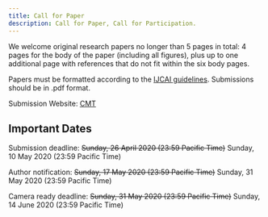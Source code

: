 ```yaml
---
title: Call for Paper
description: Call for Paper, Call for Participation.
---
```


<PageDescription>


We welcome original research papers no longer than 5 pages in total: 4 pages for the body of the paper (including all figures), plus up to one additional page with references that do not fit within the six body pages.

Papers must be formatted according to the [IJCAI guidelines](https://www.ijcai.org/authors_kit). Submissions should be in .pdf format.

Submission Website: [CMT](https://cmt3.research.microsoft.com/DCM2020)

</PageDescription>

## Important Dates
<AnchorLinks>
  
  <AnchorLink>Submission deadline: <STRIKE>Sunday, 26 April 2020 (23:59 Pacific Time)</STRIKE> Sunday, 10 May 2020 (23:59 Pacific Time)</AnchorLink>
  
  <AnchorLink>Author notification: <STRIKE>Sunday, 17 May 2020 (23:59 Pacific Time)</STRIKE> Sunday, 31 May 2020 (23:59 Pacific Time)</AnchorLink>
  
  <AnchorLink>Camera ready deadline: <STRIKE>Sunday, 31 May 2020 (23:59 Pacific Time)</STRIKE> Sunday, 14 June 2020 (23:59 Pacific Time)</AnchorLink>
  
</AnchorLinks>
